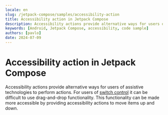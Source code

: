 ```yaml
---
locale: en
slug: /jetpack-compose/samples/accessibility-action
title: Accessibility action in Jetpack Compose
description: Accessibility actions provide alternative ways for users of assistive technologies to perform actions.
keywords: [Android, Jetpack Compose, accessibility, code sample]
authors: [pavlo]
date: 2024-07-09
---
```


# Accessibility action in Jetpack Compose

Accessibility actions provide alternative ways for users of assistive technologies to perform actions. For users of [switch control](https://appt.org/en/docs/ios/features/switch-control) it can be difficult to use drag-and-drop functionality. This functionality can be made more accessible by providing accessibility actions to move items up and down.

<CodeSample id="accessibility-action" platform="jetpack-compose" locale="en"/>
